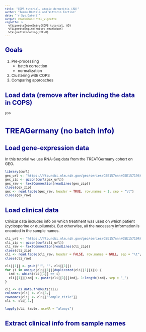 ```yaml
---
title: "COPS tutorial, atopic dermatitis (AD)"
author: "Teemu Rintala and Vittorio Fortino"
date: "`r Sys.Date()`"
output: rmarkdown::html_vignette
vignette: >
  %\VignetteIndexEntry{COPS tutorial, AD}
  %\VignetteEngine{knitr::rmarkdown}
  %\VignetteEncoding{UTF-8}
---
```


<style type="text/css">

body{ /* Normal  */
      font-size: 12px;
  }
td {  /* Table  */
  font-size: 10px;
}
h1.title {
  font-size: 30px;
  color: DarkRed;
}
h1 { /* Header 1 */
  font-size: 24px;
  color: DarkBlue;
}
h2 { /* Header 2 */
    font-size: 20px;
  color: DarkBlue;
}
h3 { /* Header 3 */
  font-size: 15px;
  font-family: "Times New Roman", Times, serif;
  color: DarkBlue;
}
code.r{ /* Code block */
    font-size: 10px;
}
pre { /* Code block - determines code spacing between lines */
    font-size: 10px;
}
</style>

## Goals

1. Pre-processing 
    + batch correction
    + normalization
2. Clustering with COPS
3. Comparing approaches

## Load data (remove after including the data in COPS)

```r
pso
```


# TREAGermany (no batch info)

## Load gene-expression data

In this tutorial we use RNA-Seq data from the TREATGermany cohort on GEO. 

```r
library(curl)
gex_url <- "https://ftp.ncbi.nlm.nih.gov/geo/series/GSE157nnn/GSE157194/suppl/GSE157194%5FRaw%5Fgene%5Fcounts%5Fmatrix%2Etxt%2Egz"
gex_zip <- gzcon(curl(gex_url))
gex_raw <- textConnection(readLines(gex_zip))
close(gex_zip)
gex <- read.table(gex_raw, header = TRUE, row.names = 1, sep = "\t")
close(gex_raw)
```

## Load clinical data

Clinical data includes info on which treatment was used on which patient (cyclosporine or dupilumab). But otherwise, all the necessary information is encoded in the sample names. 
```r
cli_url <- "https://ftp.ncbi.nlm.nih.gov/geo/series/GSE157nnn/GSE157194/matrix/GSE157194_series_matrix.txt.gz"
cli_zip <- gzcon(curl(cli_url))
cli_raw <- textConnection(readLines(cli_zip))
close(cli_zip)
cli <- read.table(cli_raw, header = FALSE, row.names = NULL, sep = "\t", skip = 30, fill = TRUE)
close(cli_raw)
```

```r
cli[[1]] <- gsub("!", "", cli[[1]])
for (i in unique(cli[[1]][duplicated(cli[[1]])])) {
  ind <- which(cli[[1]] == i)
  cli[[1]][ind] <- paste(cli[[1]][ind], 1:length(ind), sep = "_")
}

cli <- as.data.frame(t(cli))
colnames(cli) <- cli[1,]
rownames(cli) <- cli[["Sample_title"]]
cli <- cli[-1,]
```

```r
lapply(cli, table, useNA = "always")
```

## Extract clinical info from sample names
```r

```


